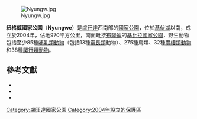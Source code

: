 [[Image:Nyungw.jpg|right]]

'''紐格威國家公園'''（'''Nyungwe'''）是[[盧旺達|盧旺達]]西南部的[[國家公園|國家公園]]，位於[[基伏湖|基伏湖]]以南，成立於2004年，佔地970平方公里，南面毗接[[布隆迪|布隆迪]]的[[基比拉國家公園|基比拉國家公園]]，野生動物包括至少85種[[哺乳類動物|哺乳類動物]]（包括13種[[靈長類|靈長類]]動物）、275種鳥類、32種[[兩棲類動物|兩棲類動物]]和38種[[爬行類動物|爬行類動物]]。

==參考文獻==
*{{cite web | url=http://www.nyungwepark.com | title=Nyungwe Nziza Project website for Nyungwe National Park | publisher=Nyungwe Nziza Project | accessdate=2011-07-29 | deadurl=yes | archiveurl=https://web.archive.org/web/20110804022614/http://www.nyungwepark.com/ | archivedate=2011-08-04 }}
*{{cite web | url=http://www.wcs.org/international/Africa/rwanda/nyungwe?preview=&psid=&ph=class%25252525252525253DAWC-14877272 | title=Nyungwe National Park | publisher=Wildlife Conservation Society | accessdate=2006-05-25 | deadurl=yes | archiveurl=https://web.archive.org/web/20070804005653/http://www.wcs.org/international/Africa/rwanda/nyungwe?preview=&psid=&ph=class%3DAWC-14877272 | archivedate=2007-08-04 }} 
*{{cite web | url=http://earthobservatory.nasa.gov/Newsroom/NewImages/images.php3?img_id=16486 | title=Nyungwe National Park, Rwanda | publisher=NASA Earth Observatory | accessdate=2006-05-25 | deadurl=yes | archiveurl=https://web.archive.org/web/20061001052125/http://earthobservatory.nasa.gov/Newsroom/NewImages/images.php3?img_id=16486 | archivedate=2006-10-01 }}

{{coord|2|29|24|S|29|17|34|E|display=title|region:RW_type:landmark_source:dewiki}}

{{DEFAULTSORT:Nyungwe}}
[[Category:盧旺達國家公園|Category:盧旺達國家公園]]
[[Category:2004年設立的保護區|Category:2004年設立的保護區]]

{{Rwanda-stub}}